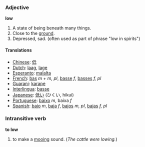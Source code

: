 ===Adjective===
'''low'''

#A state of being beneath many things.
#Close to the [[ground]].
#Depressed, sad. (often used as part of phrase "low in spirits")

====Translations====
*[[Chinese]]: [[低]]
*[[Dutch]]: [[laag]], [[lage]]
*[[Esperanto]]: [[malalta]]
*[[French]]: [[bas]] ''m'' + ''m, pl'', [[basse]] ''f'', [[basses]] ''f, pl''
*[[Guarani]]: [[karape]]
*[[Interlingua]]: [[basse]]
*[[Japanese]]: [[低い]] (ひくい, hikui)
*[[Portuguese]]: [[baixo]] ''m'', baixa ''f''
*[[Spanish]]: [[bajo]] ''m'', [[baja]] ''f'', [[bajos]] ''m, pl'', [[bajas]] ''f, pl''

===Intransitive verb===
'''to low'''

#to make a [[moo]]ing sound.  (''The cattle were lowing.'')